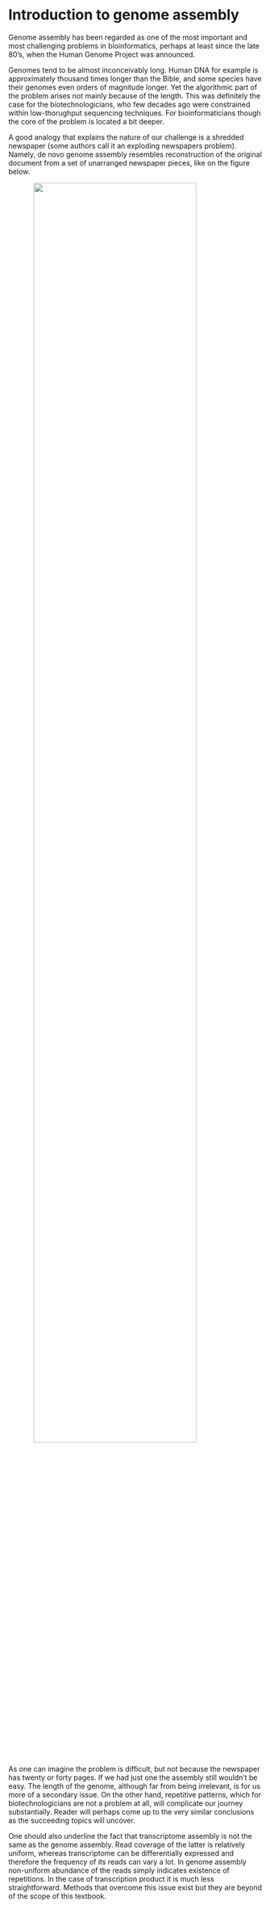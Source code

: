 # Introduction to genome assembly {#introduction}

Genome assembly has been regarded as one of the most important and most challenging problems in bioinformatics, perhaps at least since the late 80's, when the Human Genome Project was announced.

Genomes tend to be almost inconceivably long. Human DNA for example is approximately thousand times longer than the Bible, and some species have their genomes even orders of magnitude longer. Yet the algorithmic part of the problem arises not mainly because of the length. This was definitely the case for the biotechnologicians, who few decades ago were constrained within low-thorughput sequencing techniques. For bioinformaticians though the core of the problem is located a bit deeper.

A good analogy that explains the nature of our challenge is a shredded newspaper (some authors call it an exploding newspapers problem). Namely, de novo genome assembly resembles reconstruction of the original document from a set of unarranged newspaper pieces, like on the figure below. 

<img src="img/intro_assembly.png" width="80%" style="display: block; margin: auto;" />

As one can imagine the problem is difficult, but not because the newspaper has twenty or forty pages. If we had just one the assembly still wouldn't be easy. The length of the genome, although far from being irrelevant, is for us more of a secondary issue. On the other hand, repetitive patterns, which for biotechnologicians are not a problem at all, will complicate our journey substantially. Reader will perhaps come up to the very similar conclusions as the succeeding topics will uncover.

One should also underline the fact that transcriptome assembly is not the same as the genome assembly. Read coverage of the latter is relatively uniform, whereas transcriptome can be differentially expressed and therefore the frequency of its reads can vary a lot. In genome assembly non-uniform abundance of the reads simply indicates existence of repetitions. In the case of transcription product it is much less straightforward. Methods that overcome this issue exist but they are beyond of the scope of this textbook.